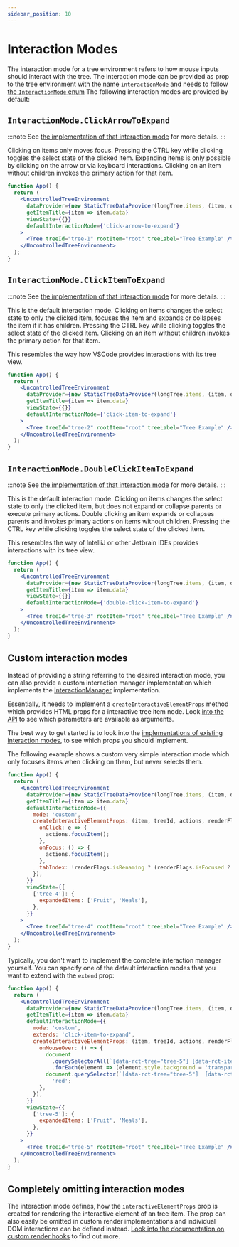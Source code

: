 ```yaml
---
sidebar_position: 10
---
```


# Interaction Modes

The interaction mode for a tree environment refers to how mouse inputs should interact with the tree.
The interaction mode can be provided as prop to the tree environment with the name `interactionMode` and needs
to follow [the `InteractionMode` enum](docs/api/enums/interactionmode)
The following interaction modes are provided by default:

## `InteractionMode.ClickArrowToExpand`

:::note
See [the implementation of that interaction mode](https://github.com/lukasbach/react-complex-tree/blob/main/packages/core/src/interactionMode/ClickArrowToExpandInteractionManager.ts)
for more details.
:::

Clicking on items only moves focus. Pressing the CTRL key while clicking toggles the select state of the
clicked item. Expanding items is only possible by clicking on the arrow or via keyboard interactions.
Clicking on an item without children invokes the primary action for that item.

```jsx live
function App() {
  return (
    <UncontrolledTreeEnvironment
      dataProvider={new StaticTreeDataProvider(longTree.items, (item, data) => ({ ...item, data }))}
      getItemTitle={item => item.data}
      viewState={{}}
      defaultInteractionMode={'click-arrow-to-expand'}
    >
      <Tree treeId="tree-1" rootItem="root" treeLabel="Tree Example" />
    </UncontrolledTreeEnvironment>
  );
}
```

## `InteractionMode.ClickItemToExpand`

:::note
See [the implementation of that interaction mode](https://github.com/lukasbach/react-complex-tree/blob/main/packages/core/src/interactionMode/ClickItemToExpandInteractionManager.ts)
for more details.
:::

This is the default interaction mode. Clicking on items changes the select state to only the clicked item,
focuses the item and expands or collapses the item if it has children. Pressing the CTRL key while clicking toggles
the select state of the clicked item.
Clicking on an item without children invokes the primary action for that item.

This resembles the way how VSCode provides interactions with its tree view.

```jsx live
function App() {
  return (
    <UncontrolledTreeEnvironment
      dataProvider={new StaticTreeDataProvider(longTree.items, (item, data) => ({ ...item, data }))}
      getItemTitle={item => item.data}
      viewState={{}}
      defaultInteractionMode={'click-item-to-expand'}
    >
      <Tree treeId="tree-2" rootItem="root" treeLabel="Tree Example" />
    </UncontrolledTreeEnvironment>
  );
}
```

## `InteractionMode.DoubleClickItemToExpand`

:::note
See [the implementation of that interaction mode](https://github.com/lukasbach/react-complex-tree/blob/main/packages/core/src/interactionMode/DoubleClickItemToExpandInteractionManager.ts)
for more details.
:::

This is the default interaction mode. Clicking on items changes the select state to only the clicked item, but
does not expand or collapse parents or execute primary actions.
Double clicking an item expands or collapses parents and invokes primary actions on items without children.
Pressing the CTRL key while clicking toggles the select state of the clicked item.

This resembles the way of IntelliJ or other Jetbrain IDEs provides interactions with its tree view.

```jsx live
function App() {
  return (
    <UncontrolledTreeEnvironment
      dataProvider={new StaticTreeDataProvider(longTree.items, (item, data) => ({ ...item, data }))}
      getItemTitle={item => item.data}
      viewState={{}}
      defaultInteractionMode={'double-click-item-to-expand'}
    >
      <Tree treeId="tree-3" rootItem="root" treeLabel="Tree Example" />
    </UncontrolledTreeEnvironment>
  );
}
```

## Custom interaction modes

Instead of providing a string referring to the desired interaction mode, you can also provide a custom
interaction manager implementation which implements the [InteractionManager](/docs/api/interfaces/interactionmanager)
implementation.

Essentially, it needs to implement a `createInteractiveElementProps` method which provides HTML props for
a interactive tree item node. Look [into the API](/docs/api/interfaces/interactionmanager) to see which
parameters are available as arguments.

The best way to get started is to look into the
[implementations of existing interaction modes](https://github.com/lukasbach/react-complex-tree/tree/main/packages/core/src/interactionMode),
to see which props you should implement.

The following example shows a custom very simple interaction mode which only focuses items when clicking on them,
but never selects them.

```jsx live
function App() {
  return (
    <UncontrolledTreeEnvironment
      dataProvider={new StaticTreeDataProvider(longTree.items, (item, data) => ({ ...item, data }))}
      getItemTitle={item => item.data}
      defaultInteractionMode={{
        mode: 'custom',
        createInteractiveElementProps: (item, treeId, actions, renderFlags) => ({
          onClick: e => {
            actions.focusItem();
          },
          onFocus: () => {
            actions.focusItem();
          },
          tabIndex: !renderFlags.isRenaming ? (renderFlags.isFocused ? 0 : -1) : undefined,
        }),
      }}
      viewState={{
        ['tree-4']: {
          expandedItems: ['Fruit', 'Meals'],
        },
      }}
    >
      <Tree treeId="tree-4" rootItem="root" treeLabel="Tree Example" />
    </UncontrolledTreeEnvironment>
  );
}
```

Typically, you don't want to implement the complete interaction manager yourself. You can specify one
of the default interaction modes that you want to extend with the `extend` prop:

```jsx live
function App() {
  return (
    <UncontrolledTreeEnvironment
      dataProvider={new StaticTreeDataProvider(longTree.items, (item, data) => ({ ...item, data }))}
      getItemTitle={item => item.data}
      defaultInteractionMode={{
        mode: 'custom',
        extends: 'click-item-to-expand',
        createInteractiveElementProps: (item, treeId, actions, renderFlags) => ({
          onMouseOver: () => {
            document
              .querySelectorAll(`[data-rct-tree="tree-5"] [data-rct-item-id]`)
              .forEach(element => (element.style.background = 'transparent'));
            document.querySelector(`[data-rct-tree="tree-5"]  [data-rct-item-id="${item.index}"]`).style.background =
              'red';
          },
        }),
      }}
      viewState={{
        ['tree-5']: {
          expandedItems: ['Fruit', 'Meals'],
        },
      }}
    >
      <Tree treeId="tree-5" rootItem="root" treeLabel="Tree Example" />
    </UncontrolledTreeEnvironment>
  );
}
```

## Completely omitting interaction modes

The interaction mode defines, how the `interactiveElementProps` prop is created for rendering the interactive
element of an tree item. The prop can also easily be omitted in custom render implementations and individual DOM
interactions can be defined instead.
[Look into the documentation on custom render hooks](/docs/guides/rendering) to find out more.
